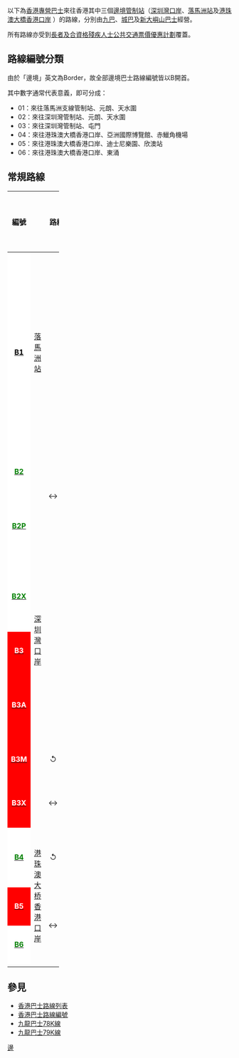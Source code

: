 {{refimprove|time=2014-11-03T02:18:41+00:00}}
以下為[[香港專營巴士|香港專營巴士]]來往香港其中三個[[:Category:香港出入境管制站|邊境管制站]]（[[深圳灣口岸|深圳灣口岸]]、[[落馬洲站|落馬洲站]]及[[港珠澳大橋香港口岸|港珠澳大橋香港口岸]]<!--及[[香園圍管制站|香園圍管制站]]-->）的路線，分別由[[九巴|九巴]]、[[城巴|城巴]]及[[新大嶼山巴士|新大嶼山巴士]]經營。

所有路線亦受到[[長者及合資格殘疾人士公共交通票價優惠計劃|長者及合資格殘疾人士公共交通票價優惠計劃]]覆蓋。

==路線編號分類==
由於「邊境」英文為Border，故全部邊境巴士路線編號皆以B開首。

其中數字通常代表意義，即可分成：
*01：來往落馬洲支線管制站、元朗、天水圍
*02：來往深圳灣管制站、元朗、天水圍
*03：來往深圳灣管制站、屯門
*04：來往港珠澳大橋香港口岸、亞洲國際博覽館、赤鱲角機場
*05：來往港珠澳大橋香港口岸、迪士尼樂園、欣澳站
*06：來往港珠澳大橋香港口岸、東涌
<!--*07：來往香園圍管制站、上水、粉嶺
*08：來往香園圍管制站、大圍、沙田、大埔
*09：來往香園圍管制站、屯門、元朗 -->
==常規路線==
{|class="wikitable" width="100%"
! width="7%"|編號 || width="35%" colspan=3|路線 || width="8%"|經營公司|| width="30%"|備註 || width="15%" |車資
|-
|style="background:white" align="center" rowspan="3"|'''[[九龍巴士B1線|<span style="color:black">B1</span>]]'''
|width="16%" align="right" rowspan="3"|[[落馬洲站公共運輸交匯處|落馬洲站]]
|align="center" rowspan="8"|↔
|width="16%"|[[天慈巴士總站|天水圍（天慈邨）]]
|rowspan="3"|[[九龍巴士|九巴]]
|
|rowspan="2"|$13.9<br>（設有分段收費）
|-
|width="16%" |[[天恩邨公共運輸交匯處|天水圍（天恩邨）]]	
|特別班次<br>只於星期日及公眾假期服務
|-
|width="16%" |[[媽橫路巴士總站|元朗（山水樓）]]	
|特別班次
|$12.6
|-
|style="background:white" align="center"|'''[[新大嶼山巴士B2線|<span style="color:green">B2</span>]]'''
|align="right" rowspan="7"|[[深圳灣口岸公共運輸交匯處|深圳灣口岸]]
|[[元朗站公共運輸交匯處|元朗站]]
|rowspan="3"|[[新大嶼山巴士|嶼巴]]
|
|$13.2
|-
|style="background:white" align="center"|'''[[新大嶼山巴士B2P線|<span style="color:green">B2P</span>]]'''
|[[天慈巴士總站|天水圍（天慈邨）]]
|
|rowspan="2"|$9.4
|-
|style="background:white" align="center"|'''[[新大嶼山巴士B2X線|<span style="color:green">B2X</span>]]'''
|[[天耀巴士總站|天水圍（天耀邨）]]
|只於星期六、日及公眾假期服務
|-
|style="background:red" align="center"|'''[[城巴B3線|<span style="color:white">B3</span>]]'''
|[[屯門碼頭公共運輸交匯處|屯門碼頭]]
|rowspan="4"|[[城巴|城巴]]
|
|rowspan="4"|$13.7
|-
|style="background:red" align="center"|'''[[城巴B3線|<span style="color:white">B3A</span>]]'''
|[[山景邨|山景邨]]（景樂樓）
|
|-
|style="background:red" align="center"|'''[[城巴B3線|<span style="color:white">B3M</span>]]'''
|align="center"|↺
|[[屯門站公共運輸交匯處|屯門站]]
|循環線
|-
|style="background:red" align="center"|'''[[城巴B3線|<span style="color:white">B3X</span>]]'''
|align="center"|↔
|[[屯門公園|屯門市中心]]
|
|-
|style="background:white" align="center"|'''[[新大嶼山巴士B4線|<span style="color:green">B4</span>]]'''
|align="right" rowspan="3"|[[港珠澳大桥香港口岸公共運輸交匯處|港珠澳大桥香港口岸]]
|align="center"|↺
|[[香港國際機場|機場（客運大樓）]]
|嶼巴
|循環線﹐廿四小時服務
|$8.3
|-
|style="background:red" align="center"|'''[[城巴B5線|<span style="color:white">B5</span>]]'''
|align="center" rowspan="2"|↔
|[[欣澳公共運輸交匯處|欣澳站]]
|城巴
|部份時段会繞經[[迪士尼樂園|迪士尼樂園]]
|$5.8
|-
|style="background:white" align="center"|'''[[新大嶼山巴士B6線|<span style="color:green">B6</span>]]'''
|[[滿東邨|滿東邨]]
|嶼巴
|廿四小時服務
|$8.3
|-
<!--|style="background:red" align="center"|'''[[城巴B7線|<span style="color:white">B7</span>]]'''
|align="center" rowspan="3"|[[香園圍邊境管制站公共運輸交匯處|香園圍]]
|align="center" rowspan="3"|↔
|[[翠麗花園巴士總站|翠麗花園]]
|rowspan="2"|城巴
|
|$7.5
|-
|style="background:red" align="center"|'''[[城巴B8線|<span style="color:white">B8</span>]]'''
|[[大圍站公共運輸交匯處|大圍站]]
|rowspan="2"|只於星期六、日及公眾假期服務
|$12.0
|-
|style="background:white" align="center" |'''[[九龍巴士B9線|<span style="color:black">B9</span>]]'''
|屯門站
|九巴
|$18.4 -->
|}

==參見==
*[[香港巴士路線列表|香港巴士路線列表]]
*[[香港巴士路線編號|香港巴士路線編號]]
*[[九龍巴士78K線|九龍巴士78K線]]
*[[九龍巴士79K線|九龍巴士79K線]]

[[Category:香港巴士路線|邊]]